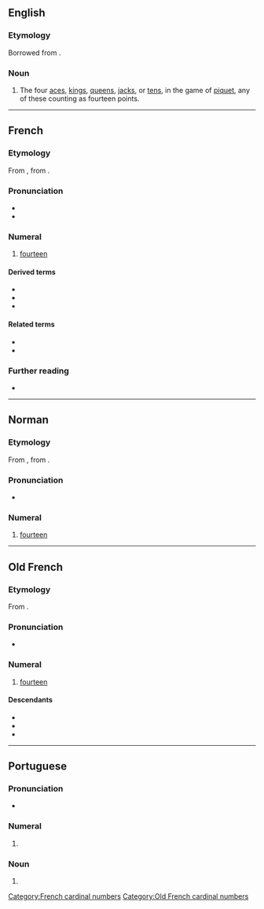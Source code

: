 ==English==

===Etymology===
Borrowed from {{bor|en|fr|quatorze}}.

===Noun===
{{en-noun}}

# {{lb|en|cards}} The four [[ace]]s, [[king]]s, [[queen]]s, [[jack]]s, or [[ten]]s, in the game of [[piquet]], any of these counting as fourteen points.

----

==French==
{{cardinalbox|fr|13|14|15|treize|quinze|ord=quatorzième|wplink=Quatorze}}

===Etymology===
From {{inh|fr|fro|quatorze}}, from {{inh|fr|la|quattuordecim}}.

===Pronunciation===
* {{fr-IPA}}
* {{audio|fr|Fr-quatorze.ogg|audio}}

===Numeral===
{{head|fr|numeral}}

# [[fourteen]]

====Derived terms====
* {{l|fr|chercher midi à quatorze heures}}
* {{l|fr|quatorzain}}
* {{l|fr|quatorzième}}

====Related terms====
* {{l|fr|quatre}}
* {{l|fr|dix}}

===Further reading===
* {{R:TLFi}}

[[Category:French cardinal numbers]]

----

==Norman==
{{cardinalbox|nrf|13|14|15|treize|tchinze}}
{{cardinalbox|nrf|13|14|15|treize|tchînze}}

===Etymology===
From {{inh|nrf|fro|quatorze}}, from {{inh|nrf|la|quattuordecim}}.

===Pronunciation===
* {{audio|nrf|Jer-quatorze.ogg|Audio (Jersey)}}

===Numeral===
{{head|nrf|numeral}}

# {{cln|nrf|cardinal numbers}} {{lb|nrf|Jersey|Guernsey}} [[fourteen]]

----

==Old French==

===Etymology===
From {{inh|fro|la|quattuordecim}}.

===Pronunciation===
* {{IPA|fro|/kwaˈtɔrd͡zə/}}

===Numeral===
{{enum|fro|treze|quinze|cardinal number|14}}
{{head|fro|numeral}}

# [[fourteen]]

====Descendants====
* {{desc|fr|quatorze}}
* {{desc|nrf|quatorze}}
* {{desc|wa|catoize}}

[[Category:Old French cardinal numbers]]

----

==Portuguese==

===Pronunciation===
* {{a|South Brazil}} {{IPA|pt|/kwaˈtoɹ.ze/}}

===Numeral===
{{pt-cardinal}} {{term-label|pt|Brazil}}

# {{alternative form of|pt|catorze}}

===Noun===
{{pt-noun|m|s}} {{term-label|pt|Brazil}}

# {{alternative form of|pt|catorze}}